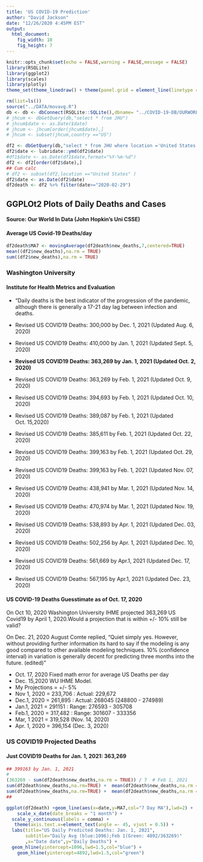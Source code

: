 ```yaml
---
title: 'US COVID-19 Prediction'
author: "David Jackson"
date: "12/26/2020 4:45PM EST"
output: 
  html_document: 
    fig_width: 10
    fig_height: 7
---
```


```r
knitr::opts_chunk$set(echo = FALSE,warning = FALSE,message = FALSE)
library(RSQLite)
library(ggplot2)
library(scales)
library(plotly)
theme_set(theme_linedraw() + theme(panel.grid = element_line(linetype = 'dashed')))
```

```r
rm(list=ls())
source("../DATA/movavg.R")
db <- db <- dbConnect(RSQLite::SQLite(),dbname= "../COVID-19-DB/OURWORLD.sqlite3")
# jhcum <- dbGetQuery(db,"select * from JHU")
# jhcum$date <- as.Date($date)
# jhcum <- jhcum[order(jhcum$date),]
# jhcum <- subset(jhcum,country =="US")

```

```r
df2 <- dbGetQuery(db,"select * from JHU where location ='United States'")
df2$date <- lubridate::ymd(df2$date)
#df1$date <- as.Date(df1$date,format="%Y-%m-%d")
df2 <- df2[order(df2$date),]
## Cum calc
# df2 <- subset(df2,location =="United States" )
df2$date <- as.Date(df2$date)
df2death <- df2 %>% filter(date>="2020-02-29") 

```

## GGPLOt2 Plots of Daily Deaths and Cases
#### Source: Our World In Data (John Hopkin's Uni CSSE)


#### Average US Covid-19 Deaths/day

```r
df2death$MA7 <- movingAverage(df2death$new_deaths,7,centered=TRUE)
mean((df2$new_deaths),na.rm = TRUE)
sum((df2$new_deaths),na.rm = TRUE)
```

### Washington University
#### Institute for Health Metrics and Evaluation
* "Daily deaths is the best indicator of the progression of the pandemic, although there is generally a 17-21 day lag between infection and deaths.

* Revised US COVID19 Deaths: 300,000 by Dec. 1, 2021 (Updated Aug. 6, 2020)
* Revised US COVID19 Deaths: 410,000 by Jan. 1, 2021 (Updated Sept. 5, 2020)
* **Revised US COVID19 Deaths: 363,269 by Jan. 1, 2021 (Updated Oct. 2, 2020)**
* Revised US COVID19 Deaths: 363,269 by Feb. 1, 2021 (Updated Oct. 9, 2020)
* Revised US COVID19 Deaths: 394,693 by Feb. 1, 2021 (Updated Oct. 10, 2020)
* Revised US COVID19 Deaths: 389,087 by Feb. 1, 2021 (Updated Oct. 15,2020)
* Revised US COVID19 Deaths: 385,611 by Feb. 1, 2021 (Updated Oct. 22, 2020)
* Revised US COVID19 Deaths: 399,163 by Feb. 1, 2021 (Updated Oct. 29, 2020)
* Revised US COVID19 Deaths: 399,163 by Feb. 1, 2021 (Updated Nov. 07, 2020)
* Revised US COVID19 Deaths: 438,941 by Mar. 1, 2021 (Updated Nov. 14, 2020)
* Revised US COVID19 Deaths: 470,974 by Mar. 1, 2021 (Updated Nov. 19, 2020)
* Revised US COVID19 Deaths: 538,893 by Apr. 1, 2021 (Updated Dec. 03, 2020)
* Revised US COVID19 Deaths: 502,256 by Apr. 1, 2021 (Updated Dec. 10, 2020)
* Revised US COVID19 Deaths: 561,669 by Apr.1, 2021 (Updated Dec. 17, 2020)
* Revised US COVID19 Deaths: 567,195 by Apr.1, 2021 (Updated Dec. 23, 2020)


#### US COVID-19 Deaths  Guesstimate as of Oct. 17, 2020
On Oct 10, 2020 Washington University IHME projected 363,269 US Covid19 by April 1, 2020.Would a projection  that is within  +/- 10%   still be valid?

On Dec. 21, 2020 August Comte replied,
"Quiet simply yes. However, without providing further  information its hard to say if the modeling is any good compared to other available modeling techniques. 10% (confidence interval) in variation is generally decent for predicting three months into the future. (edited) "

* Oct. 17, 2020 Fixed math error for average US Deaths per day
* Dec. 15,2020 WU IHME Model.
* My Projections = +/- 5%
* Nov 1,  2020 = 233,706 : Actual: 229,672
* Dec.1,  2020 = 261,895 : Actual: 268045 (248800 - 274989)
* Jan.1,  2021 = 291151  : Range: 276593 - 305708
* Feb.1, 2020 = 317,482 : Range: 301607 - 333356
* Mar, 1 2021 = 319,528 (Nov. 14, 2020)
* Apr. 1, 2020 = 396,154 (Dec. 3, 2020)

### US COVID19 Projected Deaths
#### Just COVID19 Deaths for Jan. 1, 2021: 363,269

```r
## 399163 by Jan. 1, 2021
#
(363269 - sum(df2death$new_deaths,na.rm = TRUE)) / 7  # Feb 1, 2021
sum(df2death$new_deaths,na.rm=TRUE) +  mean(df2death$new_deaths,na.rm = TRUE) *7
sum(df2death$new_deaths,na.rm=TRUE) +  mean(df2death$new_deaths,na.rm = TRUE) *37
## 
```

```r
ggplot(df2death) +geom_line(aes(x=date,y=MA7,col="7 Day MA"),lwd=2) + 
    scale_x_date(date_breaks = "1 month") +
  scale_y_continuous(labels = comma) +
   theme(axis.text.x=element_text(angle =- 45, vjust = 0.5)) +
  labs(title="US Daily Predicted Deaths: Jan. 1, 2021",
       subtitle="Daily Avg (blue:1096);Feb 1(Green: 4892/363269)"
       ,x="Date date",y="Daily Deaths") +
  geom_hline(yintercept=1096,lwd=1.5,col="blue") +
    geom_hline(yintercept=4892,lwd=1.5,col="green")


```



